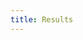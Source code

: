 ```yaml
---
title: Results
---
```


<!-- ## Orientation

![k Orientaion](../figures/orientation/orientation_k_xyz)

::: {.column-page layout-ncol="2"}
![dB Orientaion](../figures/orientation/orientation_dB_xyz)

![Vl Orientaion](../figures/orientation/orientation_Vl_xyz)
::: -->

